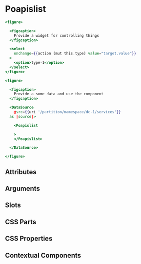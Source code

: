<!-- START component-docs:@tagName -->
# Poapislist
<!-- END component-docs:@tagName -->

```hbs preview-template
<figure>

  <figcaption>
    Provide a widget for controlling things
  </figcaption>

  <select
    onchange={{action (mut this.type) value="target.value"}}
  >
    <option>type-1</option>
  </select>
</figure>

<figure>

  <figcaption>
    Provide a some data and use the component
  </figcaption>

  <DataSource
    @src={{uri '/partition/namespace/dc-1/services'}}
  as |source|>

    <Poapislist

    >
    </Poapislist>

  </DataSource>

</figure>
```

## Attributes

<!-- START component-docs:@attrs -->
<!-- END component-docs:@attrs -->

## Arguments

<!-- START component-docs:@args -->
<!-- END component-docs:@args -->

## Slots

<!-- START component-docs:@slots -->
<!-- END component-docs:@slots -->

## CSS Parts

<!-- START component-docs:@cssparts -->
<!-- END component-docs:@cssparts -->

## CSS Properties

<!-- START component-docs:@cssprops -->
<!-- END component-docs:@cssprops -->

## Contextual Components

<!-- START component-docs:@components -->
<!-- END component-docs:@components -->
